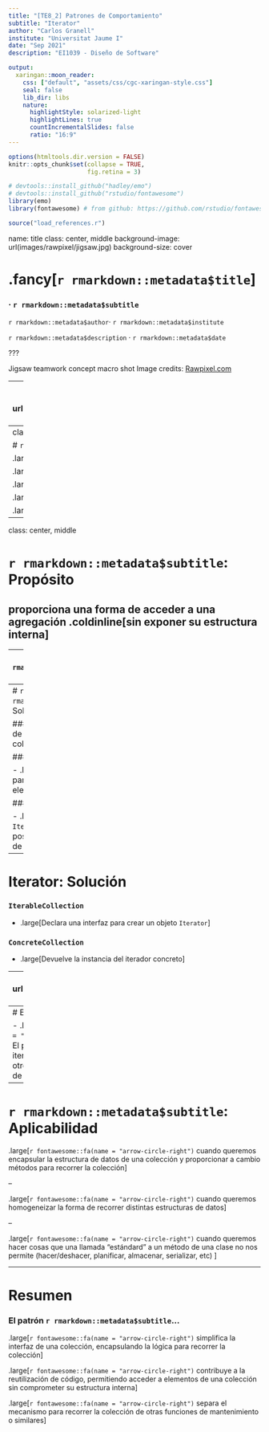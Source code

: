 ```yaml
---
title: "[TE8_2] Patrones de Comportamiento"
subtitle: "Iterator"
author: "Carlos Granell"
institute: "Universitat Jaume I"
date: "Sep 2021" 
description: "EI1039 - Diseño de Software"

output:
  xaringan::moon_reader:
    css: ["default", "assets/css/cgc-xaringan-style.css"]
    seal: false
    lib_dir: libs
    nature:
      highlightStyle: solarized-light
      highlightLines: true
      countIncrementalSlides: false
      ratio: "16:9"
---
```


```r
options(htmltools.dir.version = FALSE)
knitr::opts_chunk$set(collapse = TRUE,
                      fig.retina = 3)

# devtools::install_github("hadley/emo")
# devtools::install_github("rstudio/fontawesome")
library(emo)
library(fontawesome) # from github: https://github.com/rstudio/fontawesome

```

```r
source("load_references.r")
```

name: title
class: center, middle
background-image: url(images/rawpixel/jigsaw.jpg)
background-size: cover

# .fancy[`r rmarkdown::metadata$title`]

### &#183; `r rmarkdown::metadata$subtitle`


`r rmarkdown::metadata$author`&#183; `r rmarkdown::metadata$institute`

`r rmarkdown::metadata$description` &#183; `r rmarkdown::metadata$date`


???

Jigsaw teamwork concept macro shot
Image credits: [Rawpixel.com](https://www.rawpixel.com/image/678830)

---
class: inverse, center, middle
background-image: url(images/DivingDesingPatterns21.png)
background-size: cover


???
Image credits: [refactoring.guru](https://refactoring.guru/es/design-patterns/iterator)

---
class: inverse, center, middle

# `r rmarkdown::metadata$subtitle` Pattern

.large[Propósito]

.large[Problema]

.large[Solución]

.large[Estructura]

.large[Aplicabilidad]

---
class: center, middle

# `r rmarkdown::metadata$subtitle`: Propósito

## proporciona una forma de acceder a una agregación .coldinline[sin exponer su estructura interna]


---
# `r rmarkdown::metadata$subtitle`: Problema

### Un sistema tiene estructuras de datos diferentes (grafos, árboles, listas, etc.) que se recorren para obtener resultados similares

### Código duplicado para iterar o recorrer la colección

### Planificar o almacenar una llamada a un método¡?


---
# `r rmarkdown::metadata$subtitle`: Solución

### Lo que _cambia_: la forma de iterar diferentes colecciones de objetos 


### `Iterator`

-   .large[Declara una interfaz para acceder y recorrer elementos]


### `ConcreteIterator`

-   .large[Implementa la interfaz `Iterator`]
-   .large[Sabe la posición actual de recurrido de la colección]

---
# Iterator: Solución

### `IterableCollection`

-   .large[Declara una interfaz para crear un objeto `Iterator`]


### `ConcreteCollection`

-   .large[Devuelve la instancia del iterador concreto]


---
class: left, top
background-image: url(images/DivingDesingPatterns20.png)
background-size: contain

# Estructura

???

- las coleciones tienen al menos dos funciones: mantenimiento y recorrido. 
- El mantenimiento incluye métodos para agregar y eliminar elementos
- El recorrido se refiere a acceder a los elementos y conocer el orden de acceso 
- Iterator separa el mecanismo para recorrer la coleción de otras funciones de mantenimiento o similares.

Image credits: [refactoring.guru](https://refactoring.guru/es/design-patterns/iterator)


---
# Ejemplos reales

- .large[Iteración `r fontawesome::fa(name = "equals")` repetición, recursión o bucles. El patrón Iterator implementa dicha iteración sobre arrays, vectores, árboles, u otros tipos de colecciones. Java está lleno de Iterators...]

---
# `r rmarkdown::metadata$subtitle`: Aplicabilidad

.large[`r fontawesome::fa(name = "arrow-circle-right")` cuando queremos encapsular la estructura de datos de una colección y proporcionar a cambio métodos para recorrer la colección]

--

.large[`r fontawesome::fa(name = "arrow-circle-right")` cuando queremos homogeneizar la forma de recorrer distintas estructuras de datos]

--

.large[`r fontawesome::fa(name = "arrow-circle-right")` cuando queremos hacer cosas que una llamada "estándard" a un método de una clase no nos permite (hacer/deshacer, planificar, almacenar, serializar, etc) ]


---
# Resumen

### El patrón `r rmarkdown::metadata$subtitle`...

.large[`r fontawesome::fa(name = "arrow-circle-right")` simplifica la interfaz de una colección, encapsulando la lógica para recorrer la colección]

.large[`r fontawesome::fa(name = "arrow-circle-right")` contribuye a la reutilización de código, permitiendo acceder a elementos de una colección sin comprometer su estructura interna]


.large[`r fontawesome::fa(name = "arrow-circle-right")` separa el mecanismo para recorrer la colección de otras funciones de mantenimiento o similares]

